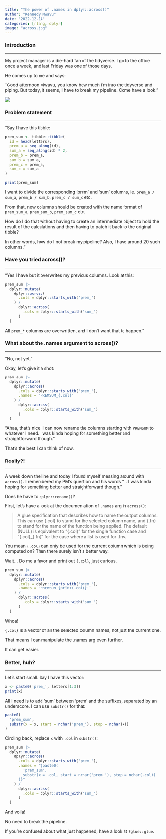```yaml
---
title: "The power of .names in dplyr::across()"
author: "Kennedy Mwavu"
date: "2022-12-14"
categories: [rlang, dplyr]
image: "across.jpg"
---
```


### Introduction

----

My project manager is a die-hard fan of the tidyverse. I go to the office once a week, and last Friday was one of those days.

He comes up to me and says:

"Good afternoon Mwavu, you know how much I'm into the tidyverse and piping. But today, it seems, I have to break my pipeline. Come have a look."

![](broken-pipe.webp)

### Problem statement

----

"Say I have this tibble:

```r
prem_sum <- tibble::tibble(
  id = head(letters), 
  prem_a = seq_along(id), 
  sum_a = seq_along(id) * 2, 
  prem_b = prem_a, 
  sum_b = sum_a, 
  prem_c = prem_a, 
  sum_c = sum_a
)

print(prem_sum)
```

I want to divide the corresponding 'prem' and 'sum' columns, ie. `prem_a / sum_a`, `prem_b / sum_b`, `prem_c / sum_c` etc.

From that, new columns should be created with the name format of `prem_sum_a`, `prem_sum_b`, `prem_sum_c` etc.

How do I do that without having to create an intermediate object to hold the result of the calculations and then having to patch it back to the original tibble?

In other words, how do I not break my pipeline? Also, I have around 20 such columns."

### Have you tried across()?

----

"Yes I have but it overwrites my previous columns. Look at this:

```r
prem_sum |> 
  dplyr::mutate(
    dplyr::across(
      .cols = dplyr::starts_with('prem_')
    ) / 
      dplyr::across(
        .cols = dplyr::starts_with('sum_')
      )
  )
```

All `prem_*` columns are overwritten, and I don't want that to happen."

### What about the .names argument to across()?

----

"No, not yet."

Okay, let's give it a shot:

```r
prem_sum |> 
  dplyr::mutate(
    dplyr::across(
      .cols = dplyr::starts_with('prem_'), 
      .names = 'PREMSUM_{.col}'
    ) / 
      dplyr::across(
        .cols = dplyr::starts_with('sum_')
      )
  )
```

"Ahaa, that's nice! I can now rename the columns starting with `PREMSUM` to whatever I need. I was kinda hoping for something better and straightforward though."

That's the best I can think of now.

### Really?!

----

A week down the line and today I found myself messing around with `across()`. I remembered my PM's question and his words "... I was kinda hoping for something better and straightforward though."

Does he have to `dplyr::rename()`?

First, let's have a look at the documentation of `.names` arg in `across()`:

> A glue specification that describes how to name the output columns. This can use {.col} to stand for the selected column name, and {.fn} to stand for the name of the function being applied. The default (NULL) is equivalent to "{.col}" for the single function case and "{.col}_{.fn}" for the case where a list is used for .fns.

You mean `{.col}` can only be used for the current column which is being computed on? Then there surely isn't a better way.

Wait... Do me a favor and print out `{.col}`, just curious.

```r
prem_sum |> 
  dplyr::mutate(
    dplyr::across(
      .cols = dplyr::starts_with('prem_'), 
      .names = 'PREMSUM_{print(.col)}'
    ) / 
      dplyr::across(
        .cols = dplyr::starts_with('sum_')
      )
  )
```

Whoa!

`{.col}` is a vector of all the selected column names, not just the current one.

That means I can manipulate the .names arg even further.

It can get easier.

### Better, huh?

----

Let's start small. Say I have this vector:

```r
x <- paste0('prem_', letters[1:3])
print(x)
```

All I need is to add 'sum' between 'prem' and the suffixes, separated by an underscore. I can use `substr()` for that:

```r
paste0(
  'prem_sum', 
  substr(x = x, start = nchar('prem_'), stop = nchar(x))
)
```

Circling back, replace `x` with `.col` in `substr()`:

```r
prem_sum |> 
  dplyr::mutate(
    dplyr::across(
      .cols = dplyr::starts_with('prem_'), 
      .names = "{paste0(
        'prem_sum', 
        substr(x = .col, start = nchar('prem_'), stop = nchar(.col))
      )}"
    ) / 
      dplyr::across(
        .cols = dplyr::starts_with('sum_')
      )
  )
```

And voila!

No need to break the pipeline.

If you're confused about what just happened, have a look at `?glue::glue`.
